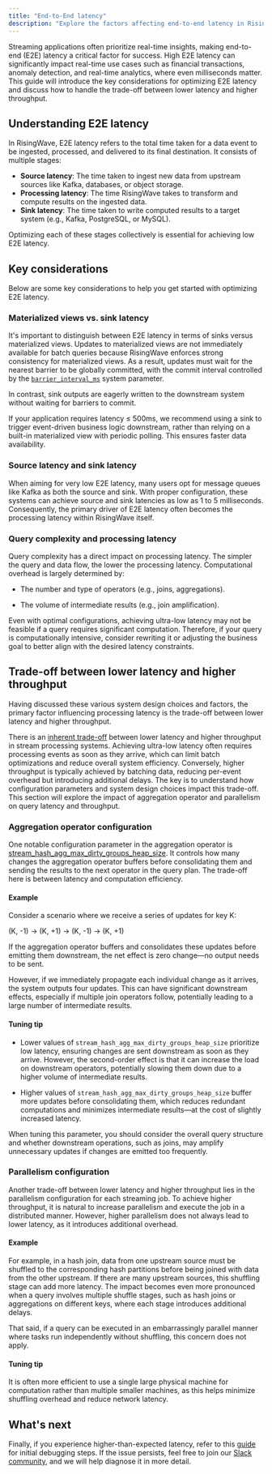 ```yaml
---
title: "End-to-End latency"
description: "Explore the factors affecting end-to-end latency in RisingWave and provide strategies for optimizing performance."
---
```


Streaming applications often prioritize real-time insights, making end-to-end (E2E) latency a critical factor for success. High E2E latency can significantly impact real-time use cases such as financial transactions, anomaly detection, and real-time analytics, where even milliseconds matter. This guide will introduce the key considerations for optimizing E2E latency and discuss how to handle the trade-off between lower latency and higher throughput.

## Understanding E2E latency

In RisingWave, E2E latency refers to the total time taken for a data event to be ingested, processed, and delivered to its final destination. It consists of multiple stages:

- **Source latency**: The time taken to ingest new data from upstream sources like Kafka, databases, or object storage.
- **Processing latency**: The time RisingWave takes to transform and compute results on the ingested data.
- **Sink latency**: The time taken to write computed results to a target system (e.g., Kafka, PostgreSQL, or MySQL).

Optimizing each of these stages collectively is essential for achieving low E2E latency.

## Key considerations

Below are some key considerations to help you get started with optimizing E2E latency.

### Materialized views vs. sink latency

It's important to distinguish between E2E latency in terms of sinks versus materialized views. Updates to materialized views are not immediately available for batch queries because RisingWave enforces strong consistency for materialized views. As a result, updates must wait for the nearest barrier to be globally committed, with the commit interval controlled by the [`barrier_interval_ms`](/operate/view-configure-system-parameters#what-are-system-parameters) system parameter.

In contrast, sink outputs are eagerly written to the downstream system without waiting for barriers to commit.

If your application requires latency ≤ 500ms, we recommend using a sink to trigger event-driven business logic downstream, rather than relying on a built-in materialized view with periodic polling. This ensures faster data availability.

### Source latency and sink latency

When aiming for very low E2E latency, many users opt for message queues like Kafka as both the source and sink. With proper configuration, these systems can achieve source and sink latencies as low as 1 to 5 milliseconds. Consequently, the primary driver of E2E latency often becomes the processing latency within RisingWave itself.

### Query complexity and processing latency

Query complexity has a direct impact on processing latency. The simpler the query and data flow, the lower the processing latency. Computational overhead is largely determined by:

- The number and type of operators (e.g., joins, aggregations).

- The volume of intermediate results (e.g., join amplification).

Even with optimal configurations, achieving ultra-low latency may not be feasible if a query requires significant computation. Therefore, if your query is computationally intensive, consider rewriting it or adjusting the business goal to better align with the desired latency constraints.

## Trade-off between lower latency and higher throughput

Having discussed these various system design choices and factors, the primary factor influencing processing latency is the trade-off between lower latency and higher throughput.

There is an [inherent trade-off](https://blog.danslimmon.com/2019/02/26/the-latency-throughput-tradeoff-why-fast-services-are-slow-and-vice-versa/) between lower latency and higher throughput in stream processing systems. Achieving ultra-low latency often requires processing events as soon as they arrive, which can limit batch optimizations and reduce overall system efficiency. Conversely, higher throughput is typically achieved by batching data, reducing per-event overhead but introducing additional delays. The key is to understand how configuration parameters and system design choices impact this trade-off. This section will explore the impact of aggregation operator and parallelism on query latency and throughput.

### Aggregation operator configuration

One notable configuration parameter in the aggregation operator is [stream_hash_agg_max_dirty_groups_heap_size](https://github.com/risingwavelabs/risingwave/blob/0bedf6503e7ceb50d40637083fc34bb735f0a0aa/src/config/example.toml#L153). It controls how many changes the aggregation operator buffers before consolidating them and sending the results to the next operator in the query plan. The trade-off here is between latency and computation efficiency.

#### Example

Consider a scenario where we receive a series of updates for key K:

(K, -1) → (K, +1) → (K, -1) → (K, +1)

If the aggregation operator buffers and consolidates these updates before emitting them downstream, the net effect is zero change—no output needs to be sent.

However, if we immediately propagate each individual change as it arrives, the system outputs four updates. This can have significant downstream effects, especially if multiple join operators follow, potentially leading to a large number of intermediate results.

#### Tuning tip

- Lower values of `stream_hash_agg_max_dirty_groups_heap_size` prioritize low latency, ensuring changes are sent downstream as soon as they arrive. However, the second-order effect is that it can increase the load on downstream operators, potentially slowing them down due to a higher volume of intermediate results.

- Higher values of `stream_hash_agg_max_dirty_groups_heap_size` buffer more updates before consolidating them, which reduces redundant computations and minimizes intermediate results—at the cost of slightly increased latency.

When tuning this parameter, you should consider the overall query structure and whether downstream operations, such as joins, may amplify unnecessary updates if changes are emitted too frequently.

### Parallelism configuration

Another trade-off between lower latency and higher throughput lies in the parallelism configuration for each streaming job. To achieve higher throughput, it is natural to increase parallelism and execute the job in a distributed manner. However, higher parallelism does not always lead to lower latency, as it introduces additional overhead.

#### Example

For example, in a hash join, data from one upstream source must be shuffled to the corresponding hash partitions before being joined with data from the other upstream. If there are many upstream sources, this shuffling stage can add more latency. The impact becomes even more pronounced when a query involves multiple shuffle stages, such as hash joins or aggregations on different keys, where each stage introduces additional delays.

That said, if a query can be executed in an embarrassingly parallel manner where tasks run independently without shuffling, this concern does not apply.

#### Tuning tip

It is often more efficient to use a single large physical machine for computation rather than multiple smaller machines, as this helps minimize shuffling overhead and reduce network latency.

## What's next

Finally, if you experience higher-than-expected latency, refer to this [guide](/performance/troubleshoot-high-latency#high-latency) for initial debugging steps. If the issue persists, feel free to join our [Slack community](https://www.risingwave.com/slack), and we will help diagnose it in more detail.

